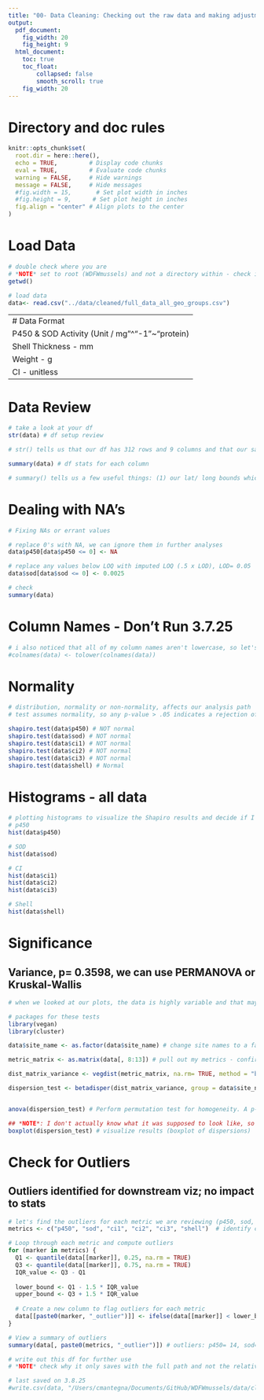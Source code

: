 ```yaml
---
title: "00- Data Cleaning: Checking out the raw data and making adjustments to support analyses"
output:
  pdf_document: 
    fig_width: 20
    fig_height: 9
  html_document: 
    toc: true
    toc_float:
        collapsed: false
        smooth_scroll: true
    fig_width: 20
---
```


# Directory and doc rules

```r

knitr::opts_chunk$set(
  root.dir = here::here(),
  echo = TRUE,         # Display code chunks
  eval = TRUE,         # Evaluate code chunks
  warning = FALSE,     # Hide warnings
  message = FALSE,     # Hide messages
  #fig.width = 15,       # Set plot width in inches
  #fig.height = 9,      # Set plot height in inches
  fig.align = "center" # Align plots to the center
)

```

# Load Data

```r

# double check where you are
# *NOTE* set to root (WDFWmussels) and not a directory within - check into why that is happening in the knitr block
getwd()

# load data
data<- read.csv("../data/cleaned/full_data_all_geo_groups.csv")


```

---
# Data Format
P450 & SOD Activity (Unit / mg"^"-1"~"protein)
Shell Thickness - mm
Weight - g
CI - unitless
---

# Data Review

```r

# take a look at your df
str(data) # df setup review

# str() tells us that our df has 312 rows and 9 columns and that our sample_id and site number are being treated as integers; this might be a problem in analyses and plotting.

summary(data) # df stats for each column

# summary() tells us a few useful things: (1) our lat/ long bounds which we'll need for mapping, (2) we have NA values in p450 and condition_factor that need to be investigated before moving forward.

```

# Dealing with NA's

```r

# Fixing NAs or errant values

# replace 0's with NA, we can ignore them in further analyses
data$p450[data$p450 <= 0] <- NA

# replace any values below LOQ with imputed LOQ (.5 x LOD), LOD= 0.05
data$sod[data$sod <= 0] <- 0.0025

# check
summary(data)

```

# Column Names - Don't Run 3.7.25

```r

# i also noticed that all of my column names aren't lowercase, so let's fix that to prevent unnecessary mistakes
#colnames(data) <- tolower(colnames(data))

```

# Normality

```r

# distribution, normality or non-normality, affects our analysis path
# test assumes normality, so any p-value > .05 indicates a rejection of that assumption

shapiro.test(data$p450) # NOT normal
shapiro.test(data$sod) # NOT normal
shapiro.test(data$ci1) # NOT normal
shapiro.test(data$ci2) # NOT normal
shapiro.test(data$ci3) # NOT normal
shapiro.test(data$shell) # Normal

```

# Histograms - all data

```r

# plotting histograms to visualize the Shapiro results and decide if I want to transform the data or maintain it
# p450 
hist(data$p450)

# SOD 
hist(data$sod)

# CI
hist(data$ci1)
hist(data$ci2)
hist(data$ci3)

# Shell
hist(data$shell)

```

# Significance

## Variance, p= 0.3598, we can use PERMANOVA or Kruskal-Wallis

```r

# when we looked at our plots, the data is highly variable and that may incorrectly inflate our PERMANOVA results. We check the variance of each group to determine if the PERMANOVA is the correct test. I used the 'bray' method for the matrix because it is ecological data and that's the standard. Note: variance can be evaluated with either bray or euclidian methods, bray is the most common until we get to permanova where euclidian method is used for continuous data. After testing both methods, the result is the same. 

# packages for these tests
library(vegan)
library(cluster)

data$site_name <- as.factor(data$site_name) # change site names to a factor instead of a character

metric_matrix <- as.matrix(data[, 8:13]) # pull out my metrics - confirm column numbers are still correct

dist_matrix_variance <- vegdist(metric_matrix, na.rm= TRUE, method = "bray") # create a distance matrix

dispersion_test <- betadisper(dist_matrix_variance, group = data$site_name) # check homogeneity of group variances


anova(dispersion_test) # Perform permutation test for homogeneity. A p-value > .05 means we need to use PERMANOVA. p= 5.744e-5

## *NOTE*: I don't actually know what it was supposed to look like, so I can followup in the future. Visualize results (boxplot of dispersions)
boxplot(dispersion_test) # visualize results (boxplot of dispersions)

```

# Check for Outliers
## Outliers identified for downstream viz; no impact to stats
```r

# let's find the outliers for each metric we are reviewing (p450, sod, condition_factor and avg_thickness). ChatGPT helped create the loop.
metrics <- c("p450", "sod", "ci1", "ci2", "ci3", "shell")  # identify columns of interest

# Loop through each metric and compute outliers
for (marker in metrics) {
  Q1 <- quantile(data[[marker]], 0.25, na.rm = TRUE)
  Q3 <- quantile(data[[marker]], 0.75, na.rm = TRUE)
  IQR_value <- Q3 - Q1
  
  lower_bound <- Q1 - 1.5 * IQR_value
  upper_bound <- Q3 + 1.5 * IQR_value
  
  # Create a new column to flag outliers for each metric
  data[[paste0(marker, "_outlier")]] <- ifelse(data[[marker]] < lower_bound | data[[marker]] > upper_bound, TRUE, FALSE)
}

# View a summary of outliers
summary(data[, paste0(metrics, "_outlier")]) # outliers: p450= 14, sod= 11, cf1= 31, cf2= 5, cf3= 17, shell= 3  

# write out this df for further use
# *NOTE* check why it only saves with the full path and not the relative

# last saved on 3.8.25
#write.csv(data, "/Users/cmantegna/Documents/GitHub/WDFWmussels/data/cleaned/full_data_all_geo_groups.csv")

```

